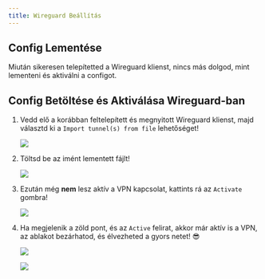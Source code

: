 ```yaml
---
title: Wireguard Beállítás
---
```



## Config Lementése

Miután sikeresen telepítetted a Wireguard klienst, nincs más dolgod, mint lementeni és aktiválni a configot.

## Config Betöltése és Aktiválása Wireguard-ban

<Steps>

1. Vedd elő a korábban feltelepített és megnyitott Wireguard klienst, majd választd ki a `Import tunnel(s) from file` lehetőséget!

	![](../../../../assets/wg1.png)

2. Töltsd be az imént lementett fájlt!

	![](../../../../assets/wg-import.png)

3. Ezután még **nem** lesz aktív a VPN kapcsolat, kattints rá az `Activate` gombra!

	![](../../../../assets/wg2.png)

4. Ha megjelenik a zöld pont, és az `Active` felirat, akkor már aktív is a VPN, az ablakot bezárhatod, és élvezheted a gyors netet! 😎

	![](../../../../assets/wg3.png)

	![](../../../../assets/wg4.png)

</Steps>
